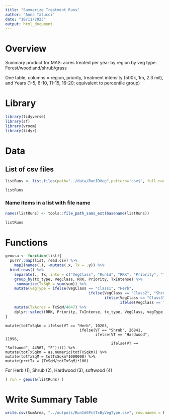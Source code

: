 ```yaml
---
title: "Summarize Treatment Runs"
author: "Anna Talucci"
date: "10/11/2023"
output: html_document
---
```


# Overview
Summary product for MAS: acres treated per year by region by veg type. Forest/woodland/shrub/grass

One table, columns = region, priority, treatment intensity (500k, 1m, 2.3 mil), and Years (1-5, 6-10, 11-15, 16-20; equivalent to percentile group)



# Library
```r
library(tidyverse)
library(sf)
library(vroom)
library(tidyr)
```


# Data

## List of csv files
```r
listRuns <- list.files(path="../data/RunIDVeg",pattern='csv$', full.names = TRUE)
```

```r
listRuns
```



### Name items in a list with file name
```r
names(listRuns) <- tools::file_path_sans_ext(basename(listRuns))
```

```r
listRuns
```
# Functions
```r
geousa <- function(list){
  purrr::map(list, read.csv) %>%
    map2(names(.), ~mutate(.x, Tx = .y)) %>%
  bind_rows() %>%
    separate(., Tx, into = c("VegClass", "RunId", "RRK", "Priority", "TxIntense", "dateProc"), sep = '_', convert=TRUE, extra='merge') %>%
    group_by(tx_type, VegClass, RRK, Priority, TxIntense) %>%
     summarize(TxSqM = sum(sum)) %>%
    mutate(vegType = ifelse(VegClass == "Class1", "Herb",
                                     ifelse(VegClass == "Class2", "Shrub",
                                            ifelse(VegClass == "Class3", "Hardwood",
                                                   ifelse(VegClass == "Class4", "Softwood", "F"))))) %>%
    mutate(TxAcres = TxSqM/4047) %>%
    dplyr::select(RRK, Priority, TxIntense, tx_type, VegClass, vegType, TxSqM, TxAcres)
}

```

    mutate(totTxSqkm = ifelse(VT == "Herb", 10203,
                                     ifelse(VT == "Shrub", 26841,
                                            ifelse(VT == "Hardwood", 11996,
                                                   ifelse(VT == "Softwood", 44567, "F"))))) %>%
    mutate(totTxSqkm = as.numeric(totTxSqkm)) %>%
    mutate(totTxSqM = totTxSqkm*1000000) %>%
    mutate(prctTx = (TxSqM/totTxSqM)*100)
    
    
For Herb (1), Shrub (2), Hardwood (3), softwood (4)

```r
( run = geousa(listRuns) )
```

# Write Summary Table
```r
write.csv(SumArea, "../outputs/RunId6PctTxByVegType.csv", row.names = F)
```
